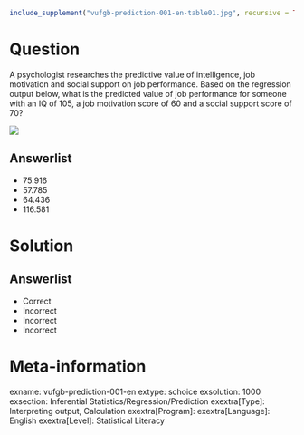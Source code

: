 ```r
include_supplement("vufgb-prediction-001-en-table01.jpg", recursive = TRUE)
```

Question
========

A psychologist researches the predictive value of intelligence, job motivation and social support on job performance. Based on the regression output below, what is the predicted value of job performance for someone with an IQ of 105, a job motivation score of 60 and a social support score of 70?

![](vufgb-prediction-001-en-table01.jpg)
  
Answerlist
----------
* 75.916
* 57.785   
* 64.436    
* 116.581 

Solution
========

Answerlist
----------
* Correct
* Incorrect
* Incorrect
* Incorrect

Meta-information
================
exname: vufgb-prediction-001-en
extype: schoice
exsolution: 1000
exsection: Inferential Statistics/Regression/Prediction
exextra[Type]: Interpreting output, Calculation
exextra[Program]: 
exextra[Language]: English
exextra[Level]: Statistical Literacy
